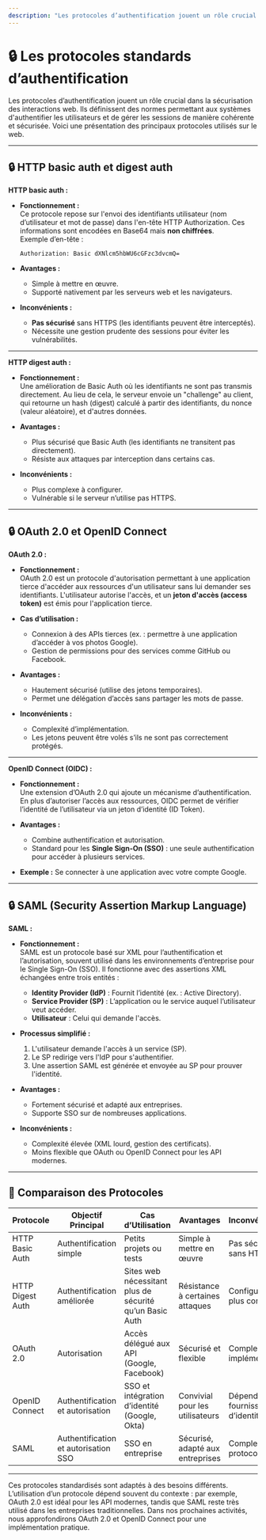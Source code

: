 ```yaml
---
description: "Les protocoles d’authentification jouent un rôle crucial dans la sécurisation des interactions web. Ils définissent des normes permettant aux systèmes d'authentifier les utilisateurs et de gérer les sessions de manière cohérente et sécurisée."
---
```

# 🔒 **Les protocoles standards d’authentification**

Les protocoles d’authentification jouent un rôle crucial dans la sécurisation des interactions web. Ils définissent des normes permettant aux systèmes d'authentifier les utilisateurs et de gérer les sessions de manière cohérente et sécurisée. Voici une présentation des principaux protocoles utilisés sur le web.

---

## 🔒 **HTTP basic auth et digest auth**

**HTTP basic auth :**  
- **Fonctionnement :**  
  Ce protocole repose sur l'envoi des identifiants utilisateur (nom d’utilisateur et mot de passe) dans l'en-tête HTTP Authorization. Ces informations sont encodées en Base64 mais **non chiffrées**.  
  Exemple d’en-tête :  
  ```
  Authorization: Basic dXNlcm5hbWU6cGFzc3dvcmQ=
  ```

- **Avantages :**  
  - Simple à mettre en œuvre.  
  - Supporté nativement par les serveurs web et les navigateurs.  

- **Inconvénients :**  
  - **Pas sécurisé** sans HTTPS (les identifiants peuvent être interceptés).  
  - Nécessite une gestion prudente des sessions pour éviter les vulnérabilités.

---

**HTTP digest auth :**  
- **Fonctionnement :**  
  Une amélioration de Basic Auth où les identifiants ne sont pas transmis directement. Au lieu de cela, le serveur envoie un "challenge" au client, qui retourne un hash (digest) calculé à partir des identifiants, du nonce (valeur aléatoire), et d'autres données.

- **Avantages :**  
  - Plus sécurisé que Basic Auth (les identifiants ne transitent pas directement).  
  - Résiste aux attaques par interception dans certains cas.  

- **Inconvénients :**  
  - Plus complexe à configurer.  
  - Vulnérable si le serveur n’utilise pas HTTPS.

---

## 🔒 **OAuth 2.0 et OpenID Connect**

**OAuth 2.0 :**  
- **Fonctionnement :**  
  OAuth 2.0 est un protocole d'autorisation permettant à une application tierce d'accéder aux ressources d'un utilisateur sans lui demander ses identifiants. L'utilisateur autorise l'accès, et un **jeton d'accès (access token)** est émis pour l'application tierce.  

- **Cas d’utilisation :**  
  - Connexion à des APIs tierces (ex. : permettre à une application d’accéder à vos photos Google).  
  - Gestion de permissions pour des services comme GitHub ou Facebook.

- **Avantages :**  
  - Hautement sécurisé (utilise des jetons temporaires).  
  - Permet une délégation d’accès sans partager les mots de passe.  

- **Inconvénients :**  
  - Complexité d’implémentation.  
  - Les jetons peuvent être volés s’ils ne sont pas correctement protégés.

---

**OpenID Connect (OIDC) :**  
- **Fonctionnement :**  
  Une extension d’OAuth 2.0 qui ajoute un mécanisme d’authentification. En plus d’autoriser l’accès aux ressources, OIDC permet de vérifier l’identité de l’utilisateur via un jeton d’identité (ID Token).  

- **Avantages :**  
  - Combine authentification et autorisation.  
  - Standard pour les **Single Sign-On (SSO)** : une seule authentification pour accéder à plusieurs services.  

- **Exemple :** Se connecter à une application avec votre compte Google.

---

## 🔒 **SAML (Security Assertion Markup Language)**

**SAML :**  
- **Fonctionnement :**  
  SAML est un protocole basé sur XML pour l’authentification et l’autorisation, souvent utilisé dans les environnements d’entreprise pour le Single Sign-On (SSO). Il fonctionne avec des assertions XML échangées entre trois entités :  
  - **Identity Provider (IdP)** : Fournit l’identité (ex. : Active Directory).  
  - **Service Provider (SP)** : L’application ou le service auquel l’utilisateur veut accéder.  
  - **Utilisateur** : Celui qui demande l'accès.  

- **Processus simplifié :**  
  1. L'utilisateur demande l'accès à un service (SP).  
  2. Le SP redirige vers l'IdP pour s'authentifier.  
  3. Une assertion SAML est générée et envoyée au SP pour prouver l'identité.  

- **Avantages :**  
  - Fortement sécurisé et adapté aux entreprises.  
  - Supporte SSO sur de nombreuses applications.  

- **Inconvénients :**  
  - Complexité élevée (XML lourd, gestion des certificats).  
  - Moins flexible que OAuth ou OpenID Connect pour les API modernes.

---

## 🔐 **Comparaison des Protocoles**

| **Protocole**         | **Objectif Principal**                | **Cas d’Utilisation**                                | **Avantages**                     | **Inconvénients**                 |
|------------------------|---------------------------------------|----------------------------------------------------|------------------------------------|-----------------------------------|
| HTTP Basic Auth        | Authentification simple              | Petits projets ou tests                            | Simple à mettre en œuvre           | Pas sécurisé sans HTTPS           |
| HTTP Digest Auth       | Authentification améliorée           | Sites web nécessitant plus de sécurité qu’un Basic Auth | Résistance à certaines attaques    | Configuration plus complexe       |
| OAuth 2.0              | Autorisation                         | Accès délégué aux API (Google, Facebook)           | Sécurisé et flexible               | Complexe à implémenter            |
| OpenID Connect         | Authentification et autorisation     | SSO et intégration d’identité (Google, Okta)       | Convivial pour les utilisateurs    | Dépend des fournisseurs d’identité |
| SAML                   | Authentification et autorisation SSO | SSO en entreprise                                  | Sécurisé, adapté aux entreprises   | Complexité du protocole           |

---

Ces protocoles standardisés sont adaptés à des besoins différents. L’utilisation d’un protocole dépend souvent du contexte : par exemple, OAuth 2.0 est idéal pour les API modernes, tandis que SAML reste très utilisé dans les entreprises traditionnelles. Dans nos prochaines activités, nous approfondirons OAuth 2.0 et OpenID Connect pour une implémentation pratique. 